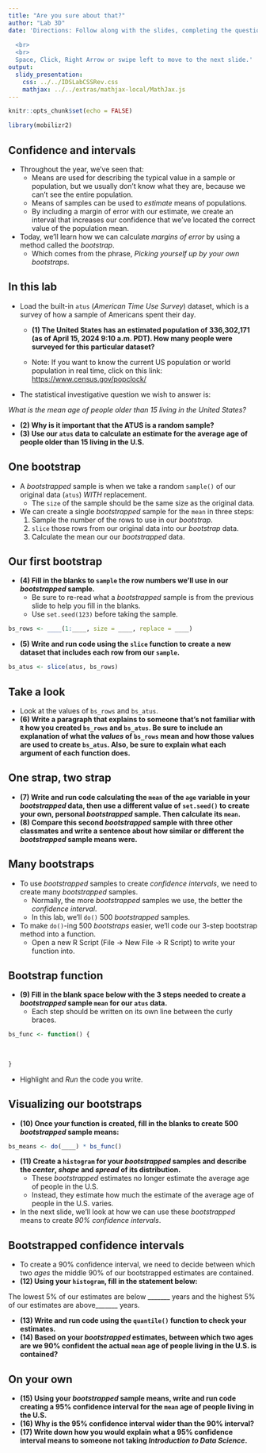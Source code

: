 ```yaml
---
title: "Are you sure about that?"
author: "Lab 3D"
date: 'Directions: Follow along with the slides, completing the questions in <font color=#25679E><b>blue</b></font> on your computer, and answering the questions in **red** in your journal.  
  
  <br>
  <br>
  Space, Click, Right Arrow or swipe left to move to the next slide.'
output: 
  slidy_presentation: 
    css: ../../IDSLabCSSRev.css
    mathjax: ../../extras/mathjax-local/MathJax.js
---
```


```r
knitr::opts_chunk$set(echo = FALSE)
```

```r
library(mobilizr2)
```

## Confidence and intervals

- Throughout the year, we've seen that:
    - Means are used for describing the typical value in a sample or population, but we usually don't know what they are, because we can't see the entire population.
    - Means of samples can be used to _estimate_ means of populations.
    - By including a margin of error with our estimate, we create an interval that increases our confidence that we've located the correct value of the population mean.
- Today, we'll learn how we can calculate _margins of error_ by using a method called the _bootstrap_.
    - Which comes from the phrase, _Picking yourself up by your own bootstraps_.


## In this lab

- <span class="blue">Load the built-in `atus` (_American Time Use Survey_) dataset, which is a survey of how a sample of Americans spent their day.</span>
    - **(1) The United States has an estimated population of 336,302,171 (as of April 15, 2024 9:10 a.m. PDT). How many people were surveyed for this particular dataset?**
    
    - Note: If you want to know the current US population or world population in real time, click on this link: [https://www.census.gov/popclock/](https://www.census.gov/popclock/)

- The statistical investigative question we wish to answer is:

_What is the mean age of people older than 15 living in the United States?_

- **(2) Why is it important that the ATUS is a random sample?**
- **(3) Use our `atus` data to calculate an estimate for the average age of people older than 15 living in the U.S.**


## One bootstrap

- A _bootstrapped_ sample is when we take a random `sample()` of our original data (`atus`) _WITH_ replacement.
    - The `size` of the sample should be the same size as the original data.
- We can create a single _bootstrapped_ sample for the `mean` in three steps:
    1. Sample the number of the rows to use in our _bootstrap_.
    2. `slice` those rows from our original data into our _bootstrap_ data.
    3. Calculate the mean our our _bootstrapped_ data.
    

## Our first bootstrap

- **(4) Fill in the blanks to `sample` the row numbers we'll use in our _bootstrapped_ sample.**
    - Be sure to re-read what a _bootstrapped_ sample is from the previous slide to help you fill in the blanks.
    - Use `set.seed(123)` before taking the sample.

```r
bs_rows <- ____(1:____, size = ____, replace = ____)
```

- **(5) Write and run code using the `slice` function to create a new dataset that includes each row from our `sample`.**

```r
bs_atus <- slice(atus, bs_rows)
```


## Take a look

- Look at the values of `bs_rows` and `bs_atus`.
- **(6) Write a paragraph that explains to someone that's not familiar with `R` how you created `bs_rows` and `bs_atus`. Be sure to include an explanation of what the _values_ of `bs_rows` mean and how those values are used to create `bs_atus`. Also, be sure to explain what each argument of each function does.**


## One strap, two strap

- **(7) Write and run code calculating the `mean` of the `age` variable in your _bootstrapped_ data, then use a different value of `set.seed()` to create your own, personal _bootstrapped_ sample. Then calculate its `mean`.**
- **(8) Compare this second _bootstrapped_ sample with three other classmates and write a sentence about how similar or different the _bootstrapped_ sample means were.**


## Many bootstraps

- To use _bootstrapped_ samples to create _confidence intervals_, we need to create many _bootstrapped_ samples.
    - Normally, the more _bootstrapped_ samples we use, the better the _confidence interval_.
    - In this lab, we'll `do()` 500 _bootstrapped_ samples.
- To make `do()`-ing 500 _bootstraps_ easier, we'll code our 3-step bootstrap method into a function.
    - <span class="blue">Open a new R Script (File -> New File -> R Script) to write your function into.</span>
    

## Bootstrap function

- **(9) Fill in the blank space below with the 3 steps needed to create a _bootstrapped_ sample `mean` for our `atus` data.**
    - Each step should be written on its own line between the curly braces.

```r
bs_func <- function() {
    
    
    
}
```

- <span class="blue">Highlight and _Run_ the code you write. </span>


## Visualizing our bootstraps

- **(10) Once your function is created, fill in the blanks to create 500 _bootstrapped_ sample means:**

```r
bs_means <- do(____) * bs_func()
```

- **(11) Create a `histogram` for your _bootstrapped_ samples and describe the _center_, _shape_ and _spread_ of its distribution.**
    - These _bootstrapped_ estimates no longer estimate the average age of people in the U.S.
    - Instead, they estimate how much the estimate of the average age of people in the U.S. varies.
- In the next slide, we'll look at how we can use these _bootstrapped_ means to create _90% confidence intervals_.


## Bootstrapped confidence intervals
    
- To create a 90% confidence interval, we need to decide between which two _ages_ the middle 90% of our bootstrapped estimates are contained.
- **(12) Using your `histogram`, fill in the statement below:**

The lowest 5% of our estimates are below _______ years and the highest 5% of our estimates are above_______ years.

- **(13) Write and run code using the `quantile()` function to check your estimates.**
- **(14) Based on your _bootstrapped_ estimates, between which two ages are we 90% confident the actual `mean` age of people living in the U.S. is contained?**


## On your own

- **(15) Using your _bootstrapped_ sample means, write and run code creating a 95% confidence interval for the `mean` age of people living in the U.S.**
- **(16) Why is the 95% confidence interval wider than the 90% interval?**
- **(17) Write down how you would explain what a 95% confidence interval means to someone not taking _Introduction to Data Science_.**
